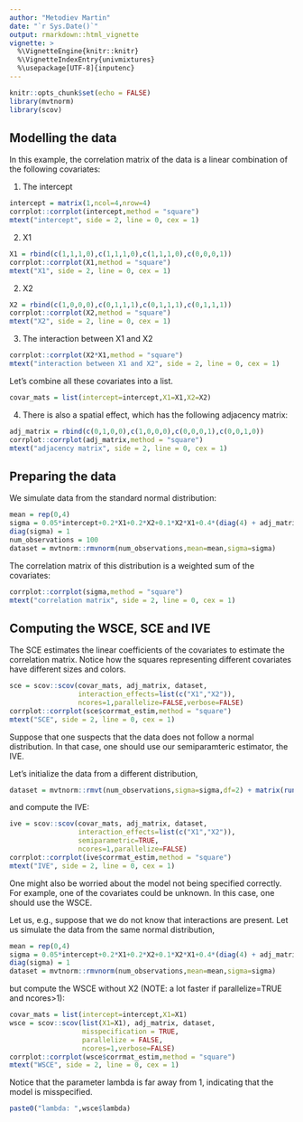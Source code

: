 ```yaml
---
author: "Metodiev Martin"
date: "`r Sys.Date()`"
output: rmarkdown::html_vignette
vignette: >
  %\VignetteEngine{knitr::knitr}
  %\VignetteIndexEntry{univmixtures}
  %\usepackage[UTF-8]{inputenc}
---
```


```r
knitr::opts_chunk$set(echo = FALSE)
library(mvtnorm)
library(scov)
```

## Modelling the data

In this example, the correlation matrix of the data is a linear combination
of the following covariates:

1. The intercept

```r
intercept = matrix(1,ncol=4,nrow=4)
corrplot::corrplot(intercept,method = "square")
mtext("intercept", side = 2, line = 0, cex = 1)
```
2. X1

```r
X1 = rbind(c(1,1,1,0),c(1,1,1,0),c(1,1,1,0),c(0,0,0,1))
corrplot::corrplot(X1,method = "square")
mtext("X1", side = 2, line = 0, cex = 1)
```
2. X2

```r
X2 = rbind(c(1,0,0,0),c(0,1,1,1),c(0,1,1,1),c(0,1,1,1))
corrplot::corrplot(X2,method = "square")
mtext("X2", side = 2, line = 0, cex = 1)
```

3. The interaction between X1 and X2

```r
corrplot::corrplot(X2*X1,method = "square")
mtext("interaction between X1 and X2", side = 2, line = 0, cex = 1)
```
Let's combine all these covariates into a list.

```r
covar_mats = list(intercept=intercept,X1=X1,X2=X2)
```

4. There is also a spatial effect, which has the following adjacency matrix:

```r
adj_matrix = rbind(c(0,1,0,0),c(1,0,0,0),c(0,0,0,1),c(0,0,1,0))
corrplot::corrplot(adj_matrix,method = "square")
mtext("adjacency matrix", side = 2, line = 0, cex = 1)
```

## Preparing the data

We simulate data from the standard normal distribution:

```r
mean = rep(0,4)
sigma = 0.05*intercept+0.2*X1+0.2*X2+0.1*X2*X1+0.4*(diag(4) + adj_matrix)
diag(sigma) = 1
num_observations = 100
dataset = mvtnorm::rmvnorm(num_observations,mean=mean,sigma=sigma)
```

The correlation matrix of this distribution is a weighted sum of the covariates:

```r
corrplot::corrplot(sigma,method = "square")
mtext("correlation matrix", side = 2, line = 0, cex = 1)
```

## Computing the WSCE, SCE and IVE

The SCE estimates the linear coefficients of the covariates to estimate the
correlation matrix. Notice how the squares representing different covariates 
have different sizes and colors.

```r
sce = scov::scov(covar_mats, adj_matrix, dataset, 
                 interaction_effects=list(c("X1","X2")),
                 ncores=1,parallelize=FALSE,verbose=FALSE)
corrplot::corrplot(sce$corrmat_estim,method = "square")
mtext("SCE", side = 2, line = 0, cex = 1)
```

Suppose that one suspects that the data does not follow a normal distribution.
In that case, one should use our semiparamteric estimator, the IVE.

Let's initialize the data from a different distribution,

```r
dataset = mvtnorm::rmvt(num_observations,sigma=sigma,df=2) + matrix(runif(4*num_observations,max=10001,min=10000),nrow=num_observations,ncol=4)
```

and compute the IVE:

```r
ive = scov::scov(covar_mats, adj_matrix, dataset, 
                 interaction_effects=list(c("X1","X2")),
                 semiparametric=TRUE,
                 ncores=1,parallelize=FALSE)
corrplot::corrplot(ive$corrmat_estim,method = "square")
mtext("IVE", side = 2, line = 0, cex = 1)
```
One might also be worried about the model not being specified correctly.
For example, one of the covariates could be unknown. In this case, one should
use the WSCE.

Let us, e.g., suppose that we do not know that interactions are present. Let
us simulate the data from the same normal distribution,

```r
mean = rep(0,4)
sigma = 0.05*intercept+0.2*X1+0.2*X2+0.1*X2*X1+0.4*(diag(4) + adj_matrix)
diag(sigma) = 1
dataset = mvtnorm::rmvnorm(num_observations,mean=mean,sigma=sigma)
```

but compute the WSCE without X2 (NOTE: a lot faster if parallelize=TRUE and ncores>1):

```r
covar_mats = list(intercept=intercept,X1=X1)
wsce = scov::scov(list(X1=X1), adj_matrix, dataset,
                  misspecification = TRUE,
                  parallelize = FALSE,
                  ncores=1,verbose=FALSE)
corrplot::corrplot(wsce$corrmat_estim,method = "square")
mtext("WSCE", side = 2, line = 0, cex = 1)
```
Notice that the parameter lambda is far away from 1, indicating
that the model is misspecified.

```r
paste0("lambda: ",wsce$lambda)
```
